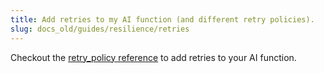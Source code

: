 ```yaml
---
title: Add retries to my AI function (and different retry policies).
slug: docs_old/guides/resilience/retries
---
```



Checkout the [retry_policy reference](/docs/syntax/client/retry) to add retries to your AI function.